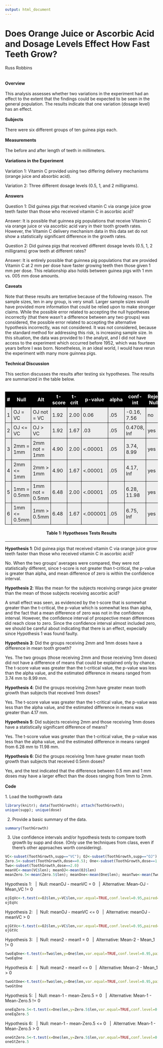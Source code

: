 ```yaml
---
output: html_document
---
```


Does Orange Juice or Ascorbic Acid and Dosage Levels Effect How Fast Teeth Grow?
================================
Russ Robbins
<br>
<br>
<br>
**Overview**
<br>
<br>
This analysis assesses whether two variations in the experiment had an effect to the extent that the findings could be expected to be seen in the general population. The results indicate that one variation (dosage level) has an effect.
<br>
<br>
**Subjects**
<br>
<br>
There were six different groups of ten guinea pigs each. 
<br>
<br>
**Measurements**
<br>
<br>
The before and after length of teeth in millimeters.
<br>
<br>
**Variations in the Experiment**
<br>
<br>
Variation 1: Vitamin C provided using two differing delivery mechanisms (orange juice and absorbic acid).

Variation 2: Three different dosage levels (0.5, 1, and 2 milligrams).
<br>
<br>
**Answers**
<br>
<br>
Question 1: Did guinea pigs that received vitamin C via orange juice grow teeth faster than those who received vitamin C in ascorbic acid? 

Answer: It is possible that guinnea pig populations that receive Vitamin C via orange juice or via ascorbic acid vary in their tooth growth rates. However, the Vitamin C delivery mechanism data in this data set do not show a statistically significant difference in the growth rates. 

Question 2: Did guinea pigs that received different dosage levels (0.5, 1, 2 milligrams) grow teeth at different rates?

Answer: It is entirely possible that guinnea pig populations that are provided Vitamin C at 2 mm per dose have faster growing teeth then those given 1 mm per dose. This relationship also holds between guinea pigs with 1 mm vs. 005 mm dose amounts.
<br>
<br>
**Caveats**
<br>
<br>
Note that these results are tentative because of the following reason. The sample sizes, ten in any group, is very small. Larger sample sizes would have provided more information that could be relied upon to make stronger claims. While the possible error related to accepting the null hypotheses incorrectly (that there wasn't a difference between any two groups) was considered, the possible error related to accepting the alternative hypothesis incorrectly, was not considered. It was not considered, because the standard method for addressing this risk, is increasing sample size. In this situation, the data was provided to I the analyst, and I did not have access to the experiment which occurred before 1952, which was fourteen years before I was born. Nonetheless, in an ideal world, I would have rerun the experiment with many more guinnea pigs.
<br>
<br>
**Technical Discussion**
<br>
<br>
This section discusses the results after testing six hypotheses. The results are summarized in the table below.
<br>
<br>

<!-- Start Styles. Move the 'style' tags and everything between them to between the 'head' tags -->
<style type="text/css">
.myTable { width:100%;background-color:#eee;border-collapse:collapse; }
.myTable th { background-color:#000;color:white; }
.myTable td, .myTable th { padding:5px;border:1px solid #000; }
</style>
<!-- End Styles -->
<table class="myTable">
<tr>
<th >#</th><th>Null</th><th>Alt</th><th>t-score</th><th>t-crit</th>
<th>p-value</th><th>alpha</th><th>conf-int</th><th>Reject Null?</th>
</tr>
<tr>
<td>1</td><td>OJ = VC</td><td>OJ not = VC</td>
<td>1.92</td><td>2.00</td>
<td>0.06</td><td>.05</td>
<td>-0.16, 7.56</td><td>no</td>
</tr>
<tr>
<td>2</td><td>OJ <= VC</td><td>OJ > VC</td>
<td>1.92</td><td>1.67</td>
<td>.03</td><td>.05</td>
<td>0.4708, Inf</td><td>yes</td>
</tr>
<tr>
<td>3</td><td>2mm = 1mm</td><td>2mm not = 1mm</td>
<td>4.90</td><td>2.00</td>
<td><.00001</td><td>.05</td>
<td>3.74, 8.99</td><td>yes</td>
</tr>
<tr>
<td>4</td><td>2mm <= 1mm</td><td>2mm > 1mm</td>
<td>4.90</td><td>1.67</td>
<td><.00001</td><td>.05</td>
<td>4.17, Inf</td><td>yes</td>
</tr>
<tr>
<td>5</td><td>1mm = 0.5mm</td><td>1mm not = 0.5mm</td><td>6.48</td><td>2.00</td><td><.00001</td><td>.05</td>
<td>6.28, 11.98</td><td>yes</td>
</tr>
<tr>
<td>6</td><td>1mm <= 0.5mm</td><td>1mm > 0.5mm</td><td>6.48</td><td>1.67</td><td><.000001</td><td>.05</td>
<td>6.75, Inf</td><td>yes</td>
</tr>
</table>
<center><h4>Table 1: Hypotheses Tests Results</h4></center>
--------------------

**Hypothesis 1**: Did guinea pigs that received vitamin C via orange juice grow teeth faster than those who received vitamin C in ascorbic acid? 

No. When the two groups' averages were compared, they were not statistically different, since t-score is not greater than t-critical, the p-value is greater than alpha, and mean difference of zero is within the confidence interval. 

**Hypothesis 2**: Was the mean for the subjects receiving orange juice greater than the mean of those subjects receiving ascorbic acid?

A small effect was seen, as evidenced by the t-score that is somewhat greater than the t-critical, the p-value which is somewhat less than alpha, and the fact that a mean difference of zero was not in the confidence interval. However, the confidence interval of prospective mean differences did reach close to zero. Since the confidence interval almost included zero, we should be careful about indicating that there is an effect, expecially since Hypothesis 1 was found faulty.

**Hypothesis 3**: Did the groups receiving 2mm and 1mm doses have a difference in mean tooth growth?

Yes. The two groups (those receiving 2mm and those receiving 1mm doses) did not have a difference of means that could be explained only by chance. The t-score value was greater than the t-critical value, the p-value was less than the alpha value, and the estimated difference in means ranged from 3.74 mm to 8.99 mm.

**Hypothesis 4**: Did the groups receiving 2mm have greater mean tooth growth than subjects that received 1mm doses?

Yes. The t-score value was greater than the t-critical value, the p-value was less than the alpha value, and the estimated difference in means was greater than 4.17 mm.

**Hypothesis 5**: Did subjects receiving 2mm and those receiving 1mm doses have a statistically significant difference of means?

Yes. The t-score value was greater than the t-critical value, the p-value was less than the alpha value, and the estimated difference in means ranged from 6.28 mm to 11.98 mm.

**Hypothesis 6**: Did the groups receiving 1mm have greater mean tooth growth than subjects that received 0.5mm doses?

Yes, and the test indicated that the difference between 0.5 mm and 1 mm doses may have a larger effect than the doses ranging from 1mm to 2mm.
<br>
<br>
**Code**
<br>
<br>
1. Load the toothgrowth data
```r
library(knitr); data(ToothGrowth); attach(ToothGrowth);
unique(supp); unique(dose)
```

2. Provide a basic summary of the data.
```r
summary(ToothGrowth)
```
3. Use confidence intervals and/or hypothesis tests to compare tooth growth by supp and dose. (Only use the techniques from class, even if there's other approaches worth considering). 

```r
VC<-subset(ToothGrowth,supp=="VC"); OJ<-subset(ToothGrowth,supp=="OJ")
Zero.5<-subset(ToothGrowth,dose==0.5); One<-subset(ToothGrowth,dose==1.0)
Two<-subset(ToothGrowth,dose==2.0)
meanVC<-mean(VC$len); meanOJ<-mean(OJ$len)
meanZero.5<-mean(Zero.5$len); meanOne<-mean(One$len); meanTwo<-mean(Two$len)
```
Hypothesis 1: &nbsp;&nbsp;|&nbsp; Null: meanOJ - meanVC =  0 &nbsp;&nbsp;|&nbsp; Alternative: Mean-OJ - Mean_VC != 0
```r
ojEqVc<-t.test(x=OJ$len,y=VC$len,var.equal=TRUE,conf.level=0.95,paired=FALSE,alternative=c("two.sided"))
ojEqVc
```
Hypothesis 2: &nbsp;&nbsp;|&nbsp; Null: meanOJ - meanVC <=  0 &nbsp;&nbsp;|&nbsp; Alternative: meanOJ - meanVC >  0
```r
ojGtVc<-t.test(x=OJ$len,y=VC$len,var.equal=TRUE,conf.level=0.95,paired=FALSE,alternative=c("greater"))
ojGtVc
```
Hypothesis 3: &nbsp;&nbsp;|&nbsp; Null: mean2 - mean1 =  0 &nbsp;&nbsp;|&nbsp; Alternative: Mean-2 - Mean_1 != 0
```r
twoEqOne<-t.test(x=Two$len,y=One$len,var.equal=TRUE,conf.level=0.95,paired=FALSE,alternative=c("two.sided"))
twoEqOne
```
Hypothesis 4: &nbsp;&nbsp;|&nbsp; Null: mean2 - mean1 <=  0 &nbsp;&nbsp;|&nbsp; Alternative: Mean-2 - Mean_1 > 0
```r
twoGtOne<-t.test(x=Two$len,y=One$len,var.equal=TRUE,conf.level=0.95,paired=FALSE,alternative=c("greater"))
twoGtOne
```
Hypothesis 5:&nbsp;&nbsp;|&nbsp; Null: mean-1 - mean-Zero.5 =  0 &nbsp;&nbsp;|&nbsp; Alternative: Mean-1 - Mean-Zero.5 != 0
```r
oneEqZero.5<-t.test(x=One$len,y=Zero.5$len,var.equal=TRUE,conf.level=0.95,paired=FALSE,alternative=c("two.sided"))
oneEqZero.5
```
Hypothesis 6: &nbsp;&nbsp;|&nbsp; Null: mean-1 - mean-Zero.5 <=  0 &nbsp;&nbsp;|&nbsp; Alternative: Mean-1 - Mean-Zero.5 > 0
```r
oneGtZero.5<-t.test(x=One$len,y=Zero.5$len,var.equal=TRUE,conf.level=0.95,paired=FALSE,alternative=c("greater"))
oneGtZero.5
```

